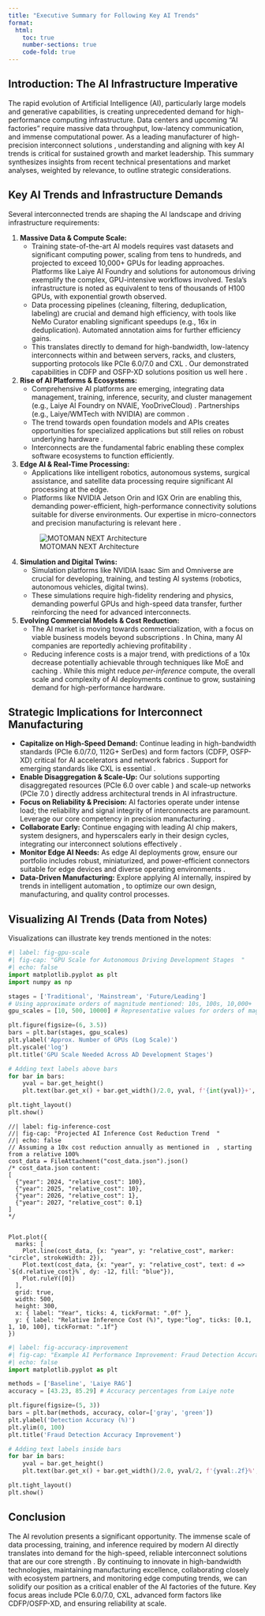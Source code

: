 ```yaml
---
title: "Executive Summary for Following Key AI Trends"
format:
  html:
    toc: true
    number-sections: true
    code-fold: true
---
```


## Introduction: The AI Infrastructure Imperative

The rapid evolution of Artificial Intelligence (AI), particularly large models and generative capabilities, is creating unprecedented demand for high-performance computing infrastructure. Data centers and upcoming "AI factories" require massive data throughput, low-latency communication, and immense computational power. As a leading manufacturer of high-precision interconnect solutions  , understanding and aligning with key AI trends is critical for sustained growth and market leadership. This summary synthesizes insights from recent technical presentations and market analyses, weighted by relevance, to outline strategic considerations.

## Key AI Trends and Infrastructure Demands

Several interconnected trends are shaping the AI landscape and driving infrastructure requirements:

1.  **Massive Data & Compute Scale:**
    * Training state-of-the-art AI models requires vast datasets and significant computing power, scaling from tens to hundreds, and projected to exceed 10,000+ GPUs for leading approaches. Platforms like Laiye AI Foundry and solutions for autonomous driving exemplify the complex, GPU-intensive workflows involved. Tesla's infrastructure is noted as equivalent to tens of thousands of H100 GPUs, with exponential growth observed.
    * Data processing pipelines (cleaning, filtering, deduplication, labeling) are crucial and demand high efficiency, with tools like NeMo Curator enabling significant speedups (e.g., 16x in deduplication). Automated annotation aims for further efficiency gains.
    * This translates directly to demand for high-bandwidth, low-latency interconnects within and between servers, racks, and clusters, supporting protocols like PCIe 6.0/7.0 and CXL  . Our demonstrated capabilities in CDFP and OSFP-XD solutions position us well here  .

2.  **Rise of AI Platforms & Ecosystems:**
    * Comprehensive AI platforms are emerging, integrating data management, training, inference, security, and cluster management (e.g., Laiye AI Foundry on NVAIE, YooDriveCloud)  . Partnerships (e.g., Laiye/WMTech with NVIDIA) are common  .
    * The trend towards open foundation models and APIs creates opportunities for specialized applications but still relies on robust underlying hardware  .
    * Interconnects are the fundamental fabric enabling these complex software ecosystems to function efficiently.

3.  **Edge AI & Real-Time Processing:**
    * Applications like intelligent robotics, autonomous systems, surgical assistance, and satellite data processing require significant AI processing at the edge.
    * Platforms like NVIDIA Jetson Orin and IGX Orin are enabling this, demanding power-efficient, high-performance connectivity solutions suitable for diverse environments. Our expertise in micro-connectors and precision manufacturing is relevant here  .

    ![MOTOMAN NEXT Architecture](images/robot_scene_2.jpg)

4.  **Simulation and Digital Twins:**
    * Simulation platforms like NVIDIA Isaac Sim   and Omniverse   are crucial for developing, training, and testing AI systems (robotics, autonomous vehicles, digital twins).
    * These simulations require high-fidelity rendering and physics, demanding powerful GPUs and high-speed data transfer, further reinforcing the need for advanced interconnects.

5.  **Evolving Commercial Models & Cost Reduction:**
    * The AI market is moving towards commercialization, with a focus on viable business models beyond subscriptions  . In China, many AI companies are reportedly achieving profitability  .
    * Reducing inference costs is a major trend, with predictions of a 10x decrease potentially achievable through techniques like MoE and caching  . While this might reduce *per-inference* compute, the overall scale and complexity of AI deployments continue to grow, sustaining demand for high-performance hardware.

## Strategic Implications for Interconnect Manufacturing

* **Capitalize on High-Speed Demand:** Continue leading in high-bandwidth standards (PCIe 6.0/7.0, 112G+ SerDes) and form factors (CDFP, OSFP-XD) critical for AI accelerators and network fabrics  . Support for emerging standards like CXL is essential  .
* **Enable Disaggregation & Scale-Up:** Our solutions supporting disaggregated resources (PCIe 6.0 over cable  ) and scale-up networks (PCIe 7.0  ) directly address architectural trends in AI infrastructure.
* **Focus on Reliability & Precision:** AI factories operate under intense load; the reliability and signal integrity of interconnects are paramount. Leverage our core competency in precision manufacturing  .
* **Collaborate Early:** Continue engaging with leading AI chip makers, system designers, and hyperscalers early in their design cycles, integrating our interconnect solutions effectively  .
* **Monitor Edge AI Needs:** As edge AI deployments grow, ensure our portfolio includes robust, miniaturized, and power-efficient connectors suitable for edge devices and diverse operating environments  .
* **Data-Driven Manufacturing:** Explore applying AI internally, inspired by trends in intelligent automation  , to optimize our own design, manufacturing, and quality control processes.

## Visualizing AI Trends (Data from Notes)

Visualizations can illustrate key trends mentioned in the notes:

```python
#| label: fig-gpu-scale
#| fig-cap: "GPU Scale for Autonomous Driving Development Stages  "
#| echo: false
import matplotlib.pyplot as plt
import numpy as np

stages = ['Traditional', 'Mainstream', 'Future/Leading']
# Using approximate orders of magnitude mentioned: 10s, 100s, 10,000+
gpu_scales = [10, 500, 10000] # Representative values for orders of magnitude

plt.figure(figsize=(6, 3.5))
bars = plt.bar(stages, gpu_scales)
plt.ylabel('Approx. Number of GPUs (Log Scale)')
plt.yscale('log')
plt.title('GPU Scale Needed Across AD Development Stages')

# Adding text labels above bars
for bar in bars:
    yval = bar.get_height()
    plt.text(bar.get_x() + bar.get_width()/2.0, yval, f'{int(yval)}+', va='bottom', ha='center') # va: vertical alignment h: horizontal alignment

plt.tight_layout()
plt.show()
```

```ojs
//| label: fig-inference-cost
//| fig-cap: "Projected AI Inference Cost Reduction Trend  "
//| echo: false
// Assuming a 10x cost reduction annually as mentioned in  , starting from a relative 100%
cost_data = FileAttachment("cost_data.json").json()
/* cost_data.json content:
[
  {"year": 2024, "relative_cost": 100},
  {"year": 2025, "relative_cost": 10},
  {"year": 2026, "relative_cost": 1},
  {"year": 2027, "relative_cost": 0.1}
]
*/


Plot.plot({
  marks: [
    Plot.line(cost_data, {x: "year", y: "relative_cost", marker: "circle", strokeWidth: 2}),
    Plot.text(cost_data, {x: "year", y: "relative_cost", text: d => `${d.relative_cost}%`, dy: -12, fill: "blue"}),
    Plot.ruleY([0])
  ],
  grid: true,
  width: 500,
  height: 300,
  x: { label: "Year", ticks: 4, tickFormat: ".0f" },
  y: { label: "Relative Inference Cost (%)", type:"log", ticks: [0.1, 1, 10, 100], tickFormat: ".1f"}
})
```

```python
#| label: fig-accuracy-improvement
#| fig-cap: "Example AI Performance Improvement: Fraud Detection Accuracy  "
#| echo: false
import matplotlib.pyplot as plt

methods = ['Baseline', 'Laiye RAG']
accuracy = [43.23, 85.29] # Accuracy percentages from Laiye note

plt.figure(figsize=(5, 3))
bars = plt.bar(methods, accuracy, color=['gray', 'green'])
plt.ylabel('Detection Accuracy (%)')
plt.ylim(0, 100)
plt.title('Fraud Detection Accuracy Improvement')

# Adding text labels inside bars
for bar in bars:
    yval = bar.get_height()
    plt.text(bar.get_x() + bar.get_width()/2.0, yval/2, f'{yval:.2f}%', va='center', ha='center', color='white', fontweight='bold')

plt.tight_layout()
plt.show()
```

## Conclusion
The AI revolution presents a significant opportunity. The immense scale of data processing, training, and inference required by modern AI directly translates into demand for the high-speed, reliable interconnect solutions that are our core strength  . By continuing to innovate in high-bandwidth technologies, maintaining manufacturing excellence, collaborating closely with ecosystem partners, and monitoring edge computing trends, we can solidify our position as a critical enabler of the AI factories of the future. Key focus areas include PCIe 6.0/7.0, CXL, advanced form factors like CDFP/OSFP-XD, and ensuring reliability at scale.
